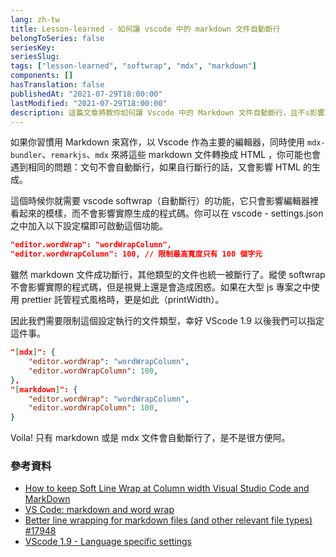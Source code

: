 ```yaml
---
lang: zh-tw
title: Lesson-learned - 如何讓 vscode 中的 markdown 文件自動斷行
belongToSeries: false
seriesKey: 
seriesSlug: 
tags: ["lesson-learned", "softwrap", "mdx", "markdown"]
components: []
hasTranslation: false
publishedAt: "2021-07-29T18:00:00"
lastModified: "2021-07-29T18:00:00"
description: 這篇文章將教你如何讓 Vscode 中的 Markdown 文件自動斷行，且不s影響其他文件。
---
```



如果你習慣用 Markdown 來寫作，以 Vscode 作為主要的編輯器，同時使用 `mdx-bundler`、`remarkjs`、`mdx` 來將這些 markdown 文件轉換成 HTML ，你可能也會遇到相同的問題：文句不會自動斷行，如果自行斷行的話，又會影響 HTML 的生成。

這個時候你就需要 vscode softwrap（自動斷行）的功能，它只會影響編輯器裡看起來的模樣，而不會影響實際生成的程式碼。你可以在 vscode - settings.json之中加入以下設定檔即可啟動這個功能。

```json
"editor.wordWrap": "wordWrapColumn",
"editor.wordWrapColumn": 100, // 限制最高寬度只有 100 個字元
```

雖然 markdown 文件成功斷行，其他類型的文件也統一被斷行了。縱使 softwrap 不會影響實際的程式碼，但是視覺上還是會造成困惑。如果在大型 js 專案之中使用 prettier 託管程式風格時，更是如此（printWidth）。

因此我們需要限制這個設定執行的文件類型，幸好 VScode 1.9 以後我們可以指定這件事。

```json
"[mdx]": {
	"editor.wordWrap": "wordWrapColumn",
	"editor.wordWrapColumn": 100,
},
"[markdown]": {
	"editor.wordWrap": "wordWrapColumn",
	"editor.wordWrapColumn": 100,
}
```

Voila! 只有 markdown 或是 mdx 文件會自動斷行了，是不是很方便阿。


### 參考資料

- [How to keep Soft Line Wrap at Column width Visual Studio Code and MarkDown](https://jonathanmh.com/keep-soft-line-wrap-column-width-visual-studio-code-markdown/)
- [VS Code: markdown and word wrap](https://jmarcher.io/vs-code-markdown-and-word-wrap/)
- [Better line wrapping for markdown files (and other relevant file types) #17948](https://github.com/microsoft/vscode/issues/17948)
- [VScode 1.9 - Language specific settings](https://code.visualstudio.com/updates/v1_9#_language-specific-settings)